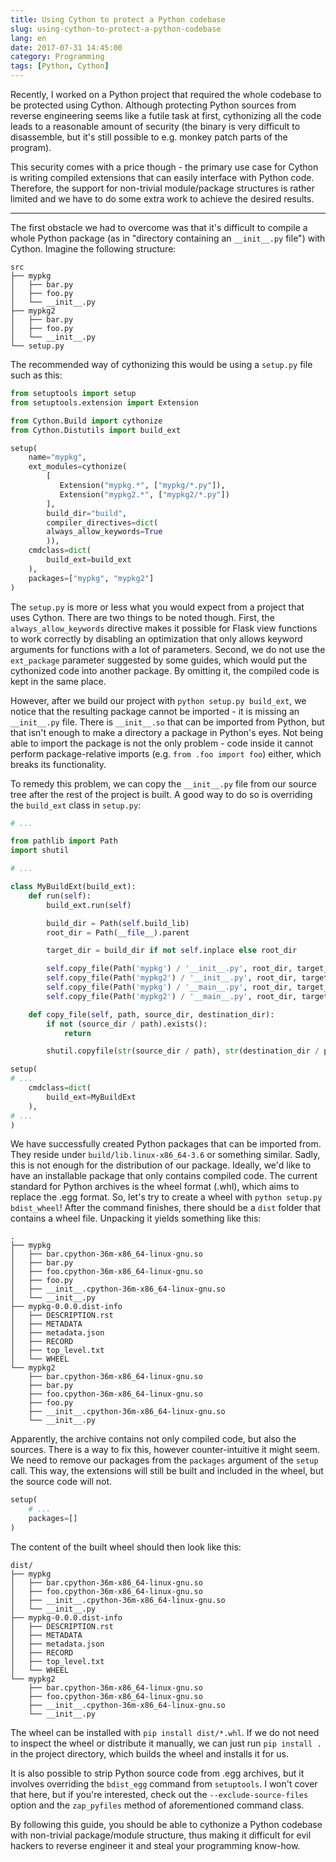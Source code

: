 ```yaml
---
title: Using Cython to protect a Python codebase
slug: using-cython-to-protect-a-python-codebase
lang: en
date: 2017-07-31 14:45:00
category: Programming
tags: [Python, Cython]
---
```


Recently, I worked on a Python project that required the whole codebase to be
protected using Cython. Although protecting Python sources from reverse
engineering seems like a futile task at first, cythonizing all the code leads to
a reasonable amount of security (the binary is very difficult to disassemble,
but it's still possible to e.g. monkey patch parts of the program).

This security comes with a price though - the primary use case for Cython is
writing compiled extensions that can easily interface with Python code.
Therefore, the support for non-trivial module/package structures is rather
limited and we have to do some extra work to achieve the desired results.

---

The first obstacle we had to overcome was that it's difficult to compile a whole
Python package (as in "directory containing an `__init__.py` file") with Cython.
Imagine the following structure:

```
src
├── mypkg
│   ├── bar.py
│   ├── foo.py
│   └── __init__.py
├── mypkg2
│   ├── bar.py
│   ├── foo.py
│   └── __init__.py
└── setup.py
```

The recommended way of cythonizing this would be using a `setup.py` file such as
this:

```python
from setuptools import setup
from setuptools.extension import Extension

from Cython.Build import cythonize
from Cython.Distutils import build_ext

setup(
    name="mypkg",
    ext_modules=cythonize(
        [
           Extension("mypkg.*", ["mypkg/*.py"]),
           Extension("mypkg2.*", ["mypkg2/*.py"])
        ],
        build_dir="build",
        compiler_directives=dict(
	    always_allow_keywords=True
        )),
    cmdclass=dict(
        build_ext=build_ext
    ),
    packages=["mypkg", "mypkg2"]
)
```

The `setup.py` is more or less what you would expect from a project that uses
Cython. There are two things to be noted though. First, the
`always_allow_keywords` directive makes it possible for Flask view functions to
work correctly by disabling an optimization that only allows keyword arguments
for functions with a lot of parameters. Second, we do not use the `ext_package`
parameter suggested by some guides, which would put the cythonized code into
another package. By omitting it, the compiled code is kept in the same place.

However, after we build our project with `python setup.py build_ext`, we notice
that the resulting package cannot be imported - it is missing an `__init__.py`
file. There is `__init__.so` that can be imported from Python, but that isn't
enough to make a directory a package in Python's eyes. Not being able to import
the package is not the only problem - code inside it cannot perform
package-relative imports (e.g. `from .foo import foo`) either, which breaks its
functionality.

To remedy this problem, we can copy the `__init__.py` file from our source tree
after the rest of the project is built. A good way to do so is overriding the
`build_ext` class in `setup.py`:

```python
# ...

from pathlib import Path
import shutil

# ...

class MyBuildExt(build_ext):
    def run(self):
        build_ext.run(self)

        build_dir = Path(self.build_lib)
        root_dir = Path(__file__).parent

        target_dir = build_dir if not self.inplace else root_dir

        self.copy_file(Path('mypkg') / '__init__.py', root_dir, target_dir)
        self.copy_file(Path('mypkg2') / '__init__.py', root_dir, target_dir)
        self.copy_file(Path('mypkg') / '__main__.py', root_dir, target_dir)
        self.copy_file(Path('mypkg2') / '__main__.py', root_dir, target_dir)

    def copy_file(self, path, source_dir, destination_dir):
        if not (source_dir / path).exists():
            return

        shutil.copyfile(str(source_dir / path), str(destination_dir / path))

setup(
# ...
    cmdclass=dict(
        build_ext=MyBuildExt
    ),
# ...
)
```

We have successfully created Python packages that can be imported from. They
reside under `build/lib.linux-x86_64-3.6` or something similar. Sadly, this is
not enough for the distribution of our package. Ideally, we'd like to have an
installable package that only contains compiled code. The current standard for
Python archives is the wheel format (.whl), which aims to replace the .egg
format. So, let's try to create a wheel with `python setup.py bdist_wheel`!
After the command finishes, there should be a `dist` folder that contains a
wheel file. Unpacking it yields something like this:

```
.
├── mypkg
│   ├── bar.cpython-36m-x86_64-linux-gnu.so
│   ├── bar.py
│   ├── foo.cpython-36m-x86_64-linux-gnu.so
│   ├── foo.py
│   ├── __init__.cpython-36m-x86_64-linux-gnu.so
│   └── __init__.py
├── mypkg-0.0.0.dist-info
│   ├── DESCRIPTION.rst
│   ├── METADATA
│   ├── metadata.json
│   ├── RECORD
│   ├── top_level.txt
│   └── WHEEL
└── mypkg2
    ├── bar.cpython-36m-x86_64-linux-gnu.so
    ├── bar.py
    ├── foo.cpython-36m-x86_64-linux-gnu.so
    ├── foo.py
    ├── __init__.cpython-36m-x86_64-linux-gnu.so
    └── __init__.py
```

Apparently, the archive contains not only compiled code, but also the sources.
There is a way to fix this, however counter-intuitive it might seem. We need to
remove our packages from the `packages` argument of the `setup` call. This way,
the extensions will still be built and included in the wheel, but the source
code will not.

```python
setup(
    # ...
    packages=[]
)

```

The content of the built wheel should then look like this:

```
dist/
├── mypkg
│   ├── bar.cpython-36m-x86_64-linux-gnu.so
│   ├── foo.cpython-36m-x86_64-linux-gnu.so
│   ├── __init__.cpython-36m-x86_64-linux-gnu.so
│   └── __init__.py
├── mypkg-0.0.0.dist-info
│   ├── DESCRIPTION.rst
│   ├── METADATA
│   ├── metadata.json
│   ├── RECORD
│   ├── top_level.txt
│   └── WHEEL
└── mypkg2
    ├── bar.cpython-36m-x86_64-linux-gnu.so
    ├── foo.cpython-36m-x86_64-linux-gnu.so
    ├── __init__.cpython-36m-x86_64-linux-gnu.so
    └── __init__.py
```

The wheel can be installed with `pip install dist/*.whl`. If we do not need to
inspect the wheel or distribute it manually, we can just run `pip install .` in
the project directory, which builds the wheel and installs it for us.

It is also possible to strip Python source code from .egg archives, but it
involves overriding the `bdist_egg` command from `setuptools`. I won't cover
that here, but if you're interested, check out the `--exclude-source-files`
option and the `zap_pyfiles` method of aforementioned command class.

By following this guide, you should be able to cythonize a Python codebase with
non-trivial package/module structure, thus making it difficult for evil hackers
to reverse engineer it and steal your programming know-how.

